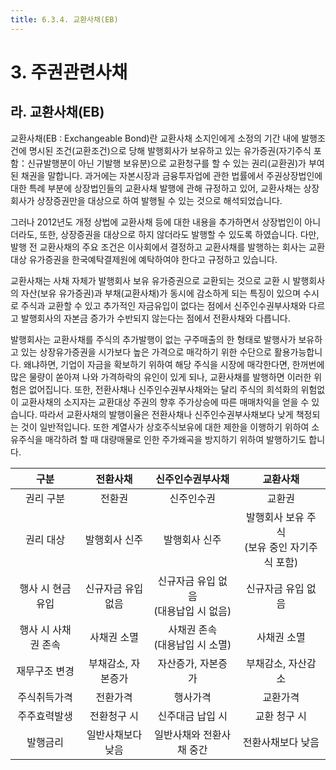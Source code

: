 ```yaml
---
title: 6.3.4. 교환사채(EB)
---
```

# 3. 주권관련사채

## 라. 교환사채(EB)

교환사채(EB : Exchangeable Bond)란 교환사채 소지인에게 소정의 기간 내에 발행조건에 명시된 조건(교환조건)으로 당해 발행회사가 보유하고 있는 유가증권(자기주식 포함：신규발행분이 아닌 기발행 보유분)으로 교환청구를 할 수 있는 권리(교환권)가 부여된 채권을 말합니다. 과거에는 자본시장과 금융투자업에 관한 법률에서 주권상장법인에 대한 특례 부분에 상장법인들의 교환사채 발행에 관해 규정하고 있어, 교환사채는 상장회사가 상장증권만을 대상으로 하여 발행될 수 있는 것으로 해석되었습니다. 

그러나 2012년도 개정 상법에 교환사채 등에 대한 내용을 추가하면서 상장법인이 아니더라도, 또한, 상장증권을 대상으로 하지 않더라도 발행할 수 있도록 하였습니다<GTooltipIcon desc="교환사채의 발행자가 교환대상 주식의 발행인에게 교환사채를 발행하는 것은 상법상 제약은 없으나, 교환사채 소지법인이 교환권을 행사할 경우 자본시장법상 자기주식 취득사유(거래소에서 취득, 자기주식 신탁계약 해지에 따른 자기주식 취득, 상환에 관한 종류주식의 취득)에 해당하지 않으므로 교환권 행사가 불가능함 (상법시행령 제22조 및 자본시장법 제165조의3)" severity="info"/>. 다만, 발행 전 교환사채의 주요 조건은 이사회에서 결정하고 교환사채를 발행하는 회사는 교환대상 유가증권을 한국예탁결제원에 예탁하여야 한다고 규정하고 있습니다<GTooltipIcon desc="상법시행령 제22조" severity="info" icon="pi pi-exclamation-circle"/>.

교환사채는 사채 자체가 발행회사 보유 유가증권으로 교환되는 것으로 교환 시 발행회사의 자산(보유 유가증권)과 부채(교환사채)가 동시에 감소하게 되는 특징이 있으며 수시로 주식과 교환할 수 있고 추가적인 자금유입이 없다는 점에서 신주인수권부사채와 다르고 발행회사의 자본금 증가가 수반되지 않는다는 점에서 전환사채와 다릅니다. 

발행회사는 교환사채를 주식의 추가발행이 없는 구주매출의 한 형태로 발행사가 보유하고 있는 상장유가증권을 시가보다 높은 가격으로 매각하기 위한 수단으로 활용가능합니다. 왜냐하면, 기업이 자금을 확보하기 위하여 해당 주식을 시장에 매각한다면, 한꺼번에 많은 물량이 쏟아져 나와 가격하락의 유인이 있게 되나, 교환사채를 발행하면 이러한 위험은 없어집니다. 또한, 전환사채나 신주인수권부사채와는 달리 주식의 희석화의 위험없이 교환사채의 소지자는 교환대상 주권의 향후 주가상승에 따른 매매차익을 얻을 수 있습니다. 따라서 교환사채의 발행이율은 전환사채나 신주인수권부사채보다 낮게 책정되는 것이 일반적입니다. 또한 계열사가 상호주식보유에 대한 제한을 이행하기 위하여 소유주식을 매각하려 할 때 대량매물로 인한 주가왜곡을 방지하기 위하여 발행하기도 합니다.

<GCallout severity="warn" title="전환사채·신주인수권부사채·교환사채 비교">

|구분|전환사채|신주인수권부사채|교환사채|
|:--:|:-----:|:-------------:|:------:|
|권리 구분|전환권|신주인수권|교환권|
|권리 대상|발행회사 신주|발행회사 신주|발행회사 보유 주식<br/>(보유 중인 자기주식 포함)|
|행사 시 현금유입|신규자금 유입 없음|신규자금 유입 없음<br/>(대용납입 시 없음)|신규자금 유입 없음|
|행사 시 사채권 존속|사채권 소멸|사채권 존속<br/>(대용납입 시 소멸)|사채권 소멸|
|재무구조 변경|부채감소, 자본증가|자산증가, 자본증가|부채감소, 자산감소<GTooltipIcon desc="자기주식을 대상으로 할 경우, 부채감소 자본증가" severity="info"/>|
|주식취득가격|전환가격|행사가격|교환가격|
|주주효력발생|전환청구 시|신주대금 납입 시|교환 청구 시|
|발행금리|일반사채보다 낮음|일반사채와 전환사채 중간|전환사채보다 낮음|

</GCallout>


